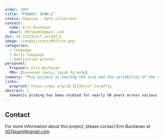 ```yaml
---
order: 1007
title: "PSA007: SPAM-L"
status: Ongoing - data collection
contact: 
  name: Erin Buchanan
  email: 007spaml@gmail.com
doi: 10.31219/osf.io/q4fjy
image: /images/icons/007icon.png
categories:
  - language
  - multi-language
  - publication-process
personnel:
  Proposer: Erin Buchanan
  PMs: [Savannah Lewis, Jacob Miranda]
summary: "This project is testing the size and the variability of the semantic priming effect across ten languages by creating a large database of semantic priming values."
links: 
  preprint: https://doi.org/10.31219/osf.io/q4fjy
abstract: |
  Semantic priming has been studied for nearly 50 years across various experimental manipulations and theoretical frameworks. These studies provide insight into the cognitive underpinnings of semantic representations in both healthy and clinical populations; however, they have suffered from several issues including generally low sample sizes and a lack of diversity in linguistic implementations. Here, we will test the size and the variability of the semantic priming effect across ten languages by creating a large database of semantic priming values, based on an adaptive sampling procedure. Differences in response latencies between related word-pair conditions and unrelated word-pair conditions (i.e., difference score confidence interval is greater than zero) will allow quantifying evidence for semantic priming, whereas improvements in model fit with the addition of a random intercept for language will provide support for variability in semantic priming across languages.
---
```


## Contact

For more information about this project, please contact Erin Buchanan at [007spaml@gmail.com](007spaml@gmail.com).
